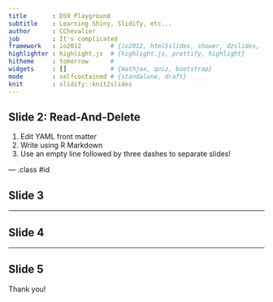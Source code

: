 ```yaml
---
title       : DS9 Playground
subtitle    : Learning Shiny, Slidify, etc...
author      : CChevalier
job         : It's complicated
framework   : io2012        # {io2012, html5slides, shower, dzslides, ...}
highlighter : highlight.js  # {highlight.js, prettify, highlight}
hitheme     : tomorrow      # 
widgets     : []            # {mathjax, quiz, bootstrap}
mode        : selfcontained # {standalone, draft}
knit        : slidify::knit2slides
---
```


## Slide 2: Read-And-Delete

1. Edit YAML front matter
2. Write using R Markdown
3. Use an empty line followed by three dashes to separate slides!

--- .class #id 


## Slide 3
  

---


## Slide 4
  

---


## Slide 5
  
Thank you!


